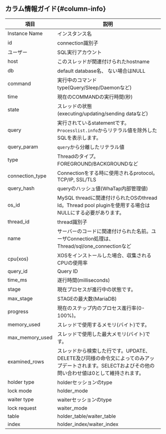 ## カラム情報ガイド{#column-info}

| 項目              | 説明                                                                                  |
| --------------- | ----------------------------------------------------------------------------------- |
| Instance Name   | インスタンス名                                                                             |
| id              | connection識別子                                                                       |
| ユーザー            | SQL実行アカウント                                                                          |
| host            | このスレッドが関連付けられたhostname                                                              |
| db              | default database名、 ない場合はNULL                                                        |
| command         | 実行中のコマンドtype(Query/Sleep/Daemonなど)                                                  |
| time            | 現在のCOMMANDの実行時間(秒)                                                                  |
| state           | スレッドの状態(executing/updating/sending dataなど)                                          |
| query           | 実行されているstatementです。`Processlist.info`からリテラル値を除外したSQLを表示します。                         |
| query_param     | `query`から分離したリテラル値                                                                  |
| type            | Threadのタイプ。FOREGROUND/BACKGROUNDなど                                                  |
| connection_type | Connectionをする時に使用されるprotocol。TCP/IP, SSL/TLS                                        |
| query_hash      | queryのハッシュ値(WhaTap内部管理値)                                                            |
| os_id           | MySQL threadに関連付けられたOSのthread Id。Thread pool pluginを使用する場合はNULLにする必要があります。          |
| thread_id       | thread識別子                                                                           |
| name            | サーバーのコードに関連付けられた名前。ユーザConnection処理は、Thread/sql/one_connectionなど                     |
| cpu(xos)        | XOSをインストールした場合、収集されるCPUの使用率                                                         |
| query_id        | Query ID                                                                            |
| time_ms         | 遂行時間(milliseconds)                                                                  |
| stage           | 現在プロセスが進行中の状態です。                                                                    |
| max_stage       | STAGEの最大数(MariaDB)                                                                  |
| progress        | 現在のステップ内のプロセス進行率(0-100%)。                                                           |
| memory_used     | スレッドで使用するメモリ(バイト)です。                                                                |
| max_memory_used | スレッドで使用した最大メモリ(バイト)です。                                                              |
| examined_rows   | スレッドから検索した行です。UPDATE、DELETE及び同様の命令文によってのみアップデートされます。SELECTおよびその他の問い合わせ値は0として維持されます。 |
| holder type     | holderセッションのtype                                                                    |
| lock mode       | holder_mode                                                                         |
| waiter type     | waiterセッションのtype                                                                    |
| lock request    | waiter_mode                                                                         |
| table           | holder_table/waiter_table                                                           |
| index           | holder_index/waiter_index                                                           |
